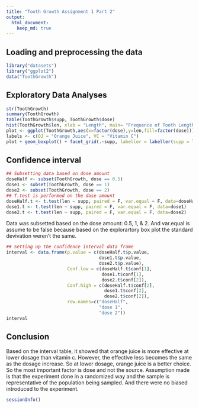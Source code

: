 ---
title: "Tooth Growth Assignment 1 Part 2"
output: 
  html_document:
    keep_md: true
---

## Loading and preprocessing the data
```{r}
library("datasets")
library("ggplot2")
data("ToothGrowth")
```

## Exploratory Data Analyses
```{r}
str(ToothGrowth)
summary(ToothGrowth)
table(ToothGrowth$supp, ToothGrowth$dose)
hist(ToothGrowth$len, xlab = "Length", main= "Frequence of Tooth Length")
plot <- ggplot(ToothGrowth,aes(x=factor(dose),y=len,fill=factor(dose)))
labels <- c(OJ = "Orange Juice", VC = "Vitamin C")
plot + geom_boxplot() + facet_grid(.~supp, labeller = labeller(supp = labels)) + xlab("Length of Tooth") + ylab("Dosage (mg)") + ggtitle("Vitamin C on Tooth Growth in Guinea Pigs")
```
## Confidence interval
```{r}
## Subsetting data based on dose amount
doseHalf <- subset(ToothGrowth, dose == 0.5)
dose1 <- subset(ToothGrowth, dose == 1)
dose2 <- subset(ToothGrowth, dose == 2)
## T.test is performed on the dose amount
doseHalf.t <- t.test(len ~ supp, paired = F, var.equal = F, data=doseHalf)
dose1.t <- t.test(len ~ supp, paired = F, var.equal = F, data=dose1)
dose2.t <- t.test(len ~ supp, paired = F, var.equal = F, data=dose2)
```
Data was subsetted based on the dose amount: 0.5, 1, & 2. And var.equal is assume to be false because based on the explorartory box plot the standard devivation weren't the same. 

```{r}
## Setting up the confidence interval data frame
interval <- data.frame(p.value = c(doseHalf.t$p.value,
                                   dose1.t$p.value,
                                   dose2.t$p.value),
                       Conf.low = c(doseHalf.t$conf[1],
                                    dose1.t$conf[1],
                                    dose2.t$conf[2]),
                       Conf.high = c(doseHalf.t$conf[2],
                                     dose1.t$conf[2],
                                     dose2.t$conf[2]),
                       row.names=c("doseHalf",
                                   "dose 1",
                                   "dose 2"))
interval
```


## Conclusion
Based on the interval table, it showed that orange juice is more effective at lower dosage than vitamin c. However, the effective less becomes the same as the dosage increase. So at lower dosage, orange juice is a better choice. So the most important factor is dose and not the source. Assumption made is that the experiment done in a randomized way and the sample is representative of the population being sampled. And there were no biased introduced to the experiment. 

```{r}
sessionInfo()
```